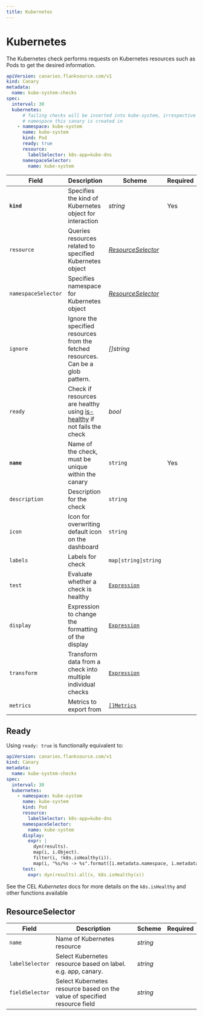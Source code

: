 ```yaml
---
title: Kubernetes
---
```


# <Icon name="k8s" /> Kubernetes

The Kubernetes check performs requests on Kubernetes resources such as Pods to get the desired information.

```yaml
apiVersion: canaries.flanksource.com/v1
kind: Canary
metadata:
  name: kube-system-checks
spec:
  interval: 30
  kubernetes:
      # failing checks will be inserted into kube-system, irrespective of which
      # namespace this canary is created in
    - namespace: kube-system
      name: kube-system
      kind: Pod
      ready: true
      resource:
        labelSelector: k8s-app=kube-dns
      namespaceSelector:
        name: kube-system
```

| Field | Description | Scheme | Required |
| ----- | ----------- | ------ | -------- |
| **`kind`** | Specifies the kind of Kubernetes object for interaction | *string* | Yes |
| `resource` | Queries resources related to specified Kubernetes object | [*ResourceSelector*](#resourceselector) | |
| `namespaceSelector` | Specifies namespace for Kubernetes object                    | [*ResourceSelector*](#resourceselector) |          |
| `ignore`    | Ignore the specified resources from the fetched resources. Can be a glob pattern. | *[]string*                            |  |
| `ready` | Check if resources are healthy using [is-healthy](https://github.com/flanksource/is-healthy) if not fails the check | *bool* |  |
| **`name`**    | Name of the check, must be unique within the canary         | `string`                                     | Yes      |
| `description` | Description for the check                                   | `string`                                     |          |
| `icon`        | Icon for overwriting default icon on the dashboard          | `string`                                     |          |
| `labels`      | Labels for check                                            | `map[string]string`                          |          |
| `test`        | Evaluate whether a check is healthy                         | [`Expression`](../concepts/health-evaluation)  |          |
| `display`     | Expression to change the formatting of the display          | [`Expression`](../concepts/display-formatting) |          |
| `transform`   | Transform data from a check into multiple individual checks | [`Expression`](../concepts/transforms)          |          |
| `metrics`     | Metrics to export from                                      | [`[]Metrics`](../concepts/metrics-exporter)    |          |


## Ready

Using `ready: true` is functionally equivalent to:


```yaml
apiVersion: canaries.flanksource.com/v1
kind: Canary
metadata:
  name: kube-system-checks
spec:
  interval: 30
  kubernetes:
    - namespace: kube-system
      name: kube-system
      kind: Pod
      resource:
        labelSelector: k8s-app=kube-dns
      namespaceSelector:
        name: kube-system
      display:
        expr: |
          dyn(results).
          map(i, i.Object).
          filter(i, !k8s.isHealthy(i)).
          map(i, "%s/%s -> %s".format([i.metadata.namespace, i.metadata.name, k8s.getHealth(i).message])).join('\n')
      test:
        expr: dyn(results).all(x, k8s.isHealthy(x))
```

See the CEL <CommonLink to="cel" anchor="kubernetes">*Kubernetes*</CommonLink> docs for more details on the `k8s.isHealthy` and other functions available

## ResourceSelector

| Field | Description | Scheme | Required |
| ----- | ----------- | ------ | -------- |
| `name` | Name of Kubernetes resource | *string* |  |
| `labelSelector` | Select Kubernetes resource based on label. e.g. app, canary. | *string* |
| `fieldSelector` | Select Kubernetes resource based on the value of specified resource field | *string* |
